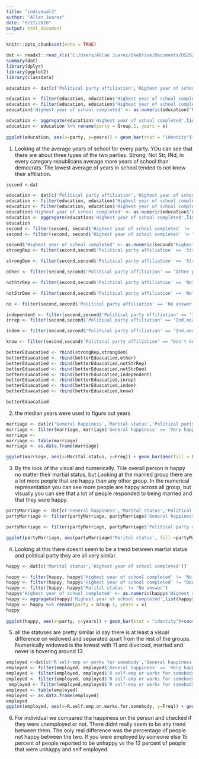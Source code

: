 ```yaml
---
title: "indivdual3"
author: "Allan Juarez"
date: "9/27/2020"
output: html_document
---
```


```r
knitr::opts_chunk$set(echo = TRUE)
```

```r
dat <- readxl::read_xls('C:/Users/Allan Juarez/OneDrive/Documents/DS202/ds202_lab3/GSS.xls')
summary(dat)
library(dplyr)
library(ggplot2)
library(classdata)
```

```r
education <- dat[c('Political party affiliation','Highest year of school completed')]  

education <- filter(education, education$'Highest year of school completed' != 'No answer')
education <- filter(education, education$'Highest year of school completed' != "Don't know")
education$'Highest year of school completed' <- as.numeric(education$'Highest year of school completed')

education <- aggregate(education$'Highest year of school completed',list(education$'Political party affiliation'), FUN = mean)
education <- education %>% rename(party = Group.1, years = x)
 
ggplot(education, aes(x=party, y=years)) + geom_bar(stat = "identity")+coord_flip()
```

1. Looking at the average years of school for every party. YOu can see that there are about three types of the two parties. Strong, Not Str, INd, in every category republicans average more years of school than democrats. The lowest average of years in school tended to not know their affiliation.

```r
second <-dat

education <- dat[c('Political party affiliation','Highest year of school completed')] 
education <- filter(education, education$'Highest year of school completed' != 'No answer')
education <- filter(education, education$'Highest year of school completed' != "Don't know")
education$'Highest year of school completed' <- as.numeric(education$'Highest year of school completed') 
education <- aggregate(education$'Highest year of school completed',list(education$'Political party affiliation'), FUN = median)
education
second <- filter(second, second$'Highest year of school completed' != 'No answer')
second <- filter(second, second$'Highest year of school completed' != "Don't know")

second$'Highest year of school completed' <- as.numeric(second$'Highest year of school completed')
strongRep <- filter(second,second$'Political party affiliation' == 'Strong republican' & second$'Highest year of school completed' >13)

strongDem <- filter(second,second$'Political party affiliation' == 'Strong democrat' & second$'Highest year of school completed' >12)

other <- filter(second,second$'Political party affiliation' == 'Other party' & second$'Highest year of school completed' >13)

notStrRep <- filter(second,second$'Political party affiliation' == 'Not str republican' & second$'Highest year of school completed' >13)

notStrDem <- filter(second,second$'Political party affiliation' == 'Not str democrat' & second$'Highest year of school completed' >12)

no <- filter(second,second$'Political party affiliation' == 'No answer' & second$'Highest year of school completed' >12)

independent <- filter(second,second$'Political party affiliation' == 'Independent' & second$'Highest year of school completed' >12)
inrep <- filter(second,second$'Political party affiliation' == 'Ind,near rep' & second$'Highest year of school completed' >13)

indem <- filter(second,second$'Political party affiliation' == 'Ind,near dem' & second$'Highest year of school completed' >13)

know <- filter(second,second$'Political party affiliation' == "Don't know" & second$'Highest year of school completed' >11)

betterEduacatied <- rbind(strongRep,strongDem)
betterEduacatied <- rbind(betterEduacatied,other)
betterEduacatied <- rbind(betterEduacatied,notStrRep)
betterEduacatied <- rbind(betterEduacatied,notStrDem)
betterEduacatied <- rbind(betterEduacatied,independent)
betterEduacatied <- rbind(betterEduacatied,inrep)
betterEduacatied <- rbind(betterEduacatied,indem)
betterEduacatied <- rbind(betterEduacatied,know)

betterEduacatied

```

2. the median years were used to figure out years
```r
marriage <- dat[c('General happiness','Marital status','Political party affiliation')]
marriage <- filter(marriage, marriage$'General happiness' == 'Very happy' | marriage$'General happiness' == 'Pretty happy' | marriage$'General happiness' == 'Not too happy')
marriage <-
marriage <- table(marriage)
marriage <- as.data.frame(marriage)

ggplot(marriage, aes(x=Marital.status, y=Freq)) + geom_bar(aes(fill = General.happiness),stat = "identity",position = "dodge")+coord_flip()
```

3. By the look of the visual and numerically. THe overall person is happy no matter their martial status, but Looking at the married group there are a lot more people that are happy than any other group. In the numerical representation you can see more people are happy across all group, but visually you can see that a lot of people responded to being married and that they were happy. 

```r

partyMarriage <- dat[c('General happiness','Marital status','Political party affiliation')]
partyMarriage <- filter(partyMarriage, partyMarriage$'General happiness' == 'Very happy' | partyMarriage$'General happiness' == 'Pretty happy' | partyMarriage$'General happiness' == 'Not too happy') 

partyMarriage <- filter(partyMarriage, partyMarriage$'Political party affiliation' != "Don't know" | partyMarriage$'Political party affiliation' != "No answer")

ggplot(partyMarriage, aes(partyMarriage$'Marital status', fill =partyMarriage$'General happiness' ))+ geom_bar(position = "dodge")+ facet_wrap(~partyMarriage$'Political party affiliation') +coord_flip()
```

4. Looking at this there doesnt seem to be a trend between martial status and political party they are all very simlar.

```r
happy <- dat[c('Marital status','Highest year of school completed')]  

happy <- filter(happy, happy$'Highest year of school completed' != 'No answer')
happy <- filter(happy, happy$'Highest year of school completed' != "Don't know")
happy <- filter(happy, happy$'Marital status' != "No answer")
happy$'Highest year of school completed' <- as.numeric(happy$'Highest year of school completed')
happy <- aggregate(happy$'Highest year of school completed',list(happy$'Marital status'), FUN = mean)
happy <- happy %>% rename(party = Group.1, years = x)
happy
 
ggplot(happy, aes(x=party, y=years)) + geom_bar(stat = "identity")+coord_flip()
```

5. all the statuses are pretty similar id say there is at least a visual difference on widowed and separated apart from the rest of the groups. Numerically widowed is the lowest with 11 and divorced, married and never is hovering around 13.

```r
employed <-dat[c('R self-emp or works for somebody','General happiness')]   
employed <- filter(employed, employed$'General happiness' == 'Very happy' | employed$'General happiness' == 'Pretty happy' | employed$'General happiness' == 'Not too happy')
employed <- filter(employed, employed$'R self-emp or works for somebody' != 'No answer' )
employed <- filter(employed, employed$'R self-emp or works for somebody' != 'Not applicable')
 employed <- filter(employed,employed$'R self-emp or works for somebody' != "Don't know" )
employed <- table(employed)
employed <- as.data.frame(employed)
employed
ggplot(employed, aes(x=R.self.emp.or.works.for.somebody, y=Freq)) + geom_bar(aes(fill = General.happiness),stat = "identity",position = "dodge")+coord_flip()
```

6. For individual we compared the happiness on the person and checked if they were unemployed or not. There didnt really seem to be any trend between them. The only real difference was the percentage of people not happy between the two. If you were employed by someone else 15 percent of people reported to be unhappy vs the 12 percent of people that were unhappy and self employed.